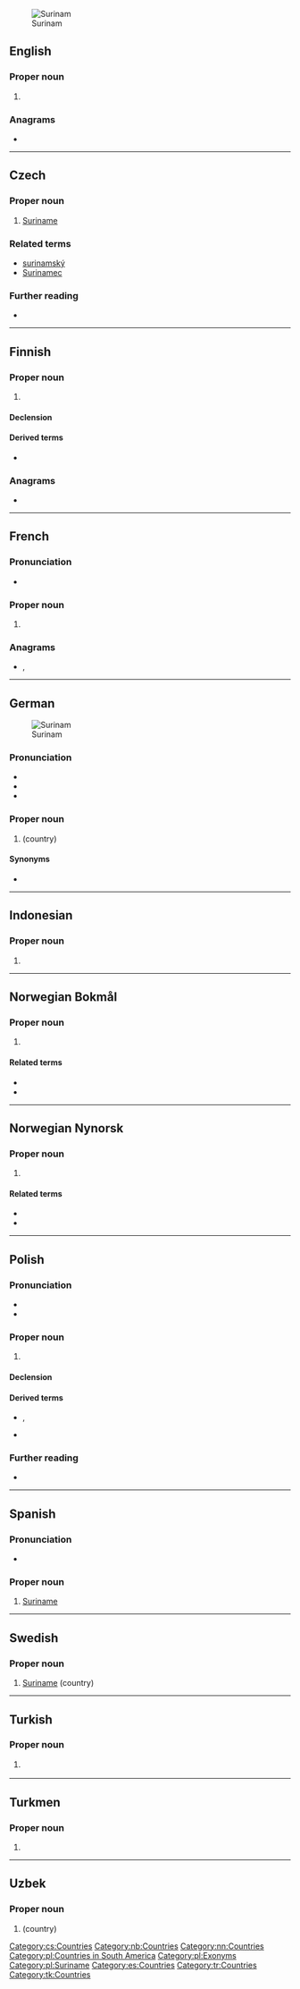 {{also|Súrínam}}
[[Image: Suriname-CIA WFB Map.png|thumb|Surinam]]
==English==

===Proper noun===
{{en-proper noun}}

# {{alternative spelling of|Suriname|lang=en}}

===Anagrams===
* {{anagrams|en|a=aimnrsu|Maurins|suramin|uranism}}

----

==Czech==

===Proper noun===
{{cs-proper noun|g=m}}

# [[Suriname]]

===Related terms===
* [[surinamský]]
* [[Surinamec]]

===Further reading===
* {{R:KNLA}}

[[Category:cs:Countries]]

----

==Finnish==

===Proper noun===
{{fi-proper noun}}

# {{lb|fi|dated}} {{alternative spelling of|Suriname|lang=fi}}

====Declension====
{{fi-decl-risti|n=sg|Surinam|||a|i=0}}

====Derived terms====
* {{l|fi|surinamilainen}}

===Anagrams===
* {{anagrams|fi|a=aimnrsu|surmina}}

----

==French==

===Pronunciation===
* {{audio|LL-Q150 (fra)-GrandCelinien-Surinam.wav|Audio|lang=fr}}

===Proper noun===
{{fr-proper noun}}

# {{alternative spelling of|Suriname|lang=fr}}

===Anagrams===
* {{l|fr|muniras}}, {{l|fr|ruminas}}

----

==German==
{{slim-wikipedia|Suriname|lang=de}}
[[Image:Suriname in its region.svg|thumb|Surinam]]

===Pronunciation===
* {{IPA|/ˈzuːrinam/|lang=de}}
* {{audio|De-Surinam.ogg|Audio|lang=de}}
* {{rhymes|am|lang=de}}

===Proper noun===
{{head|de|proper noun}}

# {{l|en|Suriname}} (country)

====Synonyms====
* {{l|de|Suriname}} <!-- main article -->

----

==Indonesian==

===Proper noun===
{{head|id|proper noun}}

# {{alternative spelling of|Suriname|lang=id}}

----

==Norwegian Bokmål==
{{wikipedia|lang=no}}

===Proper noun===
{{head|nb|proper noun}}

# {{l|en|Suriname}}

====Related terms====
* {{l|nb|surinamer}}
* {{l|nb|surinamsk}}

[[Category:nb:Countries]]

----

==Norwegian Nynorsk==

===Proper noun===
{{wikipedia|lang=nn}}
{{head|nn|proper noun}}

# {{l|en|Suriname}}

====Related terms====
* {{l|nn|surinamar}}
* {{l|nn|surinamsk}}

[[Category:nn:Countries]]

----

==Polish==
{{wikipedia|lang=pl}}

===Pronunciation===
* {{pl-IPA}}
* {{audio|Pl-Surinam.ogg|Audio|lang=pl}}

===Proper noun===
{{pl-proper noun|g=m-in}}

# {{l|en|Suriname}}

====Declension====
{{pl-decl-noun-m-in|tantum=s}}

====Derived terms====
* {{l|pl|Surinamczyk}}, {{l|pl|Surinamka}}
* {{l|pl|surinamski}}

===Further reading===
* {{R:PWN}}

[[Category:pl:Countries in South America]]
[[Category:pl:Exonyms]]
[[Category:pl:Suriname]]

----

==Spanish==
{{wikipedia|lang=es}}

===Pronunciation===
* {{es-IPA|Surinán}}

===Proper noun===
{{es-proper noun}}

# [[Suriname]]

[[Category:es:Countries]]

----

==Swedish==
{{wikipedia|lang=sv}}

===Proper noun===
{{head|sv|proper noun}}

# [[Suriname]] (country)

----

==Turkish==
{{wikipedia|lang=tr}}

===Proper noun===
{{tr-proper noun}}

# {{l|en|Suriname}} {{qualifier|country}}

[[Category:tr:Countries]]

----

==Turkmen==
{{wikipedia|lang=tk}}

===Proper noun===
{{head|tk|proper noun}}

# {{l|en|Suriname}}

[[Category:tk:Countries]]

----

==Uzbek==

===Proper noun===
{{head|uz|proper noun}}

# {{l|en|Suriname}} (country)